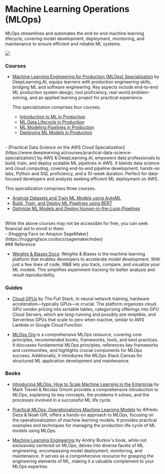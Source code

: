 # Machine Learning Operations (MLOps)

MLOps streamlines and automates the end-to-end machine learning lifecycle, covering model development, deployment, monitoring, and maintenance to ensure efficient and reliable ML systems.

![](/static/img/memes/gpuMeme.png)

### Courses

- [Machine Learning Engineering for Production (MLOps) Specialization](https://www.deeplearning.ai/courses/machine-learning-engineering-for-production-mlops/) by DeepLearning.AI, equips learners with production engineering skills, bridging ML and software engineering. Key aspects include end-to-end ML production system design, tool proficiency, real-world problem-solving, and an applied learning project for practical experience.

   This specialization comprises four courses.

   - [Introduction to ML in Production](https://www.coursera.org/learn/introduction-to-machine-learning-in-production?specialization=machine-learning-engineering-for-production-mlops)
   - [ML Data Lifecycle in Production](https://www.coursera.org/learn/machine-learning-data-lifecycle-in-production?specialization=machine-learning-engineering-for-production-mlops)
   - [ML Modeling Pipelines in Production](https://www.coursera.org/learn/machine-learning-modeling-pipelines-in-production?specialization=machine-learning-engineering-for-production-mlops)
   - [Deploying ML Models in Production](https://www.coursera.org/learn/deploying-machine-learning-models-in-production?specialization=machine-learning-engineering-for-production-mlops)

<br/>
- [Practical Data Science on the AWS Cloud Specialization](https://www.deeplearning.ai/courses/practical-data-science-specialization/) by AWS & DeepLearning.AI, empowers data professionals to build, train, and deploy scalable ML pipelines in AWS. It blends data science and cloud computing, covering end-to-end pipeline development, hands-on labs, Python and SQL proficiency, and a 10-week duration. Perfect for data-focused developers and analysts seeking efficient ML deployment on AWS.

   This specialization comprises three courses.
    
  - [Analyze Datasets and Train ML Models using AutoML](https://www.coursera.org/learn/automl-datasets-ml-models?specialization=practical-data-science)
  - [Build, Train, and Deploy ML Pipelines using BERT](https://www.coursera.org/learn/ml-pipelines-bert?specialization=practical-data-science)
  - [Optimize ML Models and Deploy Human-in-the-Loop Pipelines](https://www.coursera.org/learn/ml-models-human-in-the-loop-pipelines?specialization=practical-data-science)


<br/>
<Callout emoji="⚠️">
While the above courses may not be accessible for free, you can seek financial aid to enroll in them.
</Callout>

<br/>
- [Hugging Face on Amazon SageMaker](https://huggingface.co/docs/sagemaker/index)

<br/>
### Reference

- [Weights & Biases Docs](https://docs.wandb.ai/): Weights & Biases is the machine learning platform that enables developers to accelerate model development. With just a few lines of code, W&B lets you track, compare, and visualize your ML models. This simplifies experiment tracking for better analysis and result reproducibility.


### Guides

- [Cloud GPUs](https://fullstackdeeplearning.com/cloud-gpus/) by The Full Stack, In neural network training, hardware acceleration—typically GPUs—is crucial. The platform organizes cloud GPU vendor pricing into sortable tables, categorizing offerings into GPU Cloud Servers, which are long-running and possibly pre-emptible, and Serverless GPUs that scale to zero when inactive, similar to AWS Lambda or Google Cloud Function.

- [MLOps Org](https://ml-ops.org/content/references.html) is a comprehensive MLOps resource, covering core principles, recommended books, frameworks, tools, and best practices. It discusses fundamental MLOps principles, references key frameworks and communities, and highlights crucial components for MLOps success. Additionally, it introduces the MLOps Stack Canvas for structured ML application development and maintenance.


### Books 

- [Introducing MLOps: How to Scale Machine Learning in the Enterprise](https://www.goodreads.com/book/show/55182023-introducing-mlops) by Mark Treveil & Nicolas Omont  provides a comprehensive introduction to MLOps, explaining its key concepts, the problems it solves, and the processes involved in a successful ML life cycle.

- [Practical MLOps: Operationalizing Machine Learning Models](https://www.goodreads.com/book/show/58218463-practical-mlops) by Alfredo Deza & Noah Gift, offers a hands-on approach to MLOps, focusing on the operationalization of machine learning models. It provides practical examples and techniques for managing the production life cycle of ML models using MLOps.

- [Machine Learning Engineering](https://www.goodreads.com/book/show/55275944-machine-learning-engineering) by Andriy Burkov's book, while not exclusively centered on MLOps, delves into diverse facets of ML engineering, encompassing model deployment, monitoring, and maintenance. It serves as a comprehensive resource for grasping the engineering elements of ML, making it a valuable complement to your MLOps expertise.

